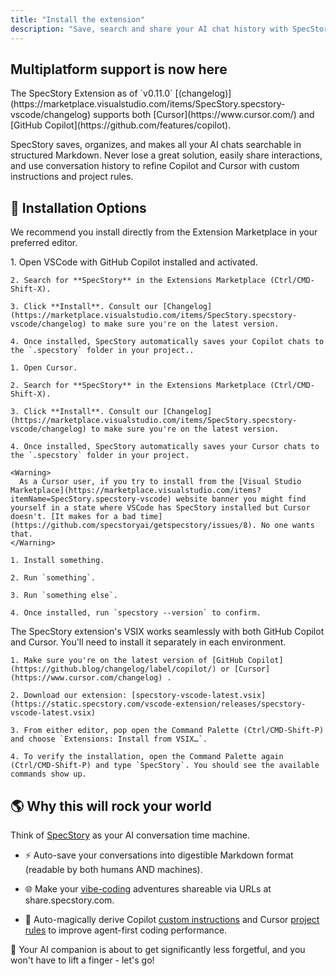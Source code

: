 ```yaml
---
title: "Install the extension"
description: "Save, search and share your AI chat history with SpecStory."
---
```


## Multiplatform support is now here

<Note>
The SpecStory Extension as of `v0.11.0` [(changelog)](https://marketplace.visualstudio.com/items/SpecStory.specstory-vscode/changelog) supports both [Cursor](https://www.cursor.com/) and [GitHub Copilot](https://github.com/features/copilot).
</Note>

SpecStory saves, organizes, and makes all your AI chats searchable in structured Markdown. Never lose a great solution, easily share interactions, and use conversation history to refine Copilot and Cursor with custom instructions and project rules.

## 🍦 Installation Options

We recommend you install directly from the Extension Marketplace in your preferred editor.

<Tabs>
  <Tab title="GitHub Copilot" tab-id="copilot">
    1. Open VSCode with GitHub Copilot installed and activated.
    
    2. Search for **SpecStory** in the Extensions Marketplace (Ctrl/CMD-Shift-X).
    
    3. Click **Install**. Consult our [Changelog](https://marketplace.visualstudio.com/items/SpecStory.specstory-vscode/changelog) to make sure you're on the latest version.
    
    4. Once installed, SpecStory automatically saves your Copilot chats to the `.specstory` folder in your project..
  </Tab>
  <Tab title="Cursor" tab-id="cursor">
        
    1. Open Cursor.
    
    2. Search for **SpecStory** in the Extensions Marketplace (Ctrl/CMD-Shift-X).
    
    3. Click **Install**. Consult our [Changelog](https://marketplace.visualstudio.com/items/SpecStory.specstory-vscode/changelog) to make sure you're on the latest version.

    4. Once installed, SpecStory automatically saves your Cursor chats to the `.specstory` folder in your project.
    
    <Warning>
      As a Cursor user, if you try to install from the [Visual Studio Marketplace](https://marketplace.visualstudio.com/items?itemName=SpecStory.specstory-vscode) website banner you might find yourself in a state where VSCode has SpecStory installed but Cursor doesn't. [It makes for a bad time](https://github.com/specstoryai/getspecstory/issues/8). No one wants that.
    </Warning>
  </Tab>
  <Tab title="Claude Code" tab-id="claude-code">
        
    1. Install something.
    
    2. Run `something`.
    
    3. Run `something else`.

    4. Once installed, run `specstory --version` to confirm.
    
  </Tab>
  <Tab title="Install from VSIX" tab-id="vsix">
     <Tip>
     The SpecStory extension's VSIX works seamlessly with both GitHub Copilot and Cursor. You'll need to install it separately in each environment.
    </Tip>

    1. Make sure you're on the latest version of [GitHub Copilot](https://github.blog/changelog/label/copilot/) or [Cursor](https://www.cursor.com/changelog) .
    
    2. Download our extension: [specstory-vscode-latest.vsix](https://static.specstory.com/vscode-extension/releases/specstory-vscode-latest.vsix)
    
    3. From either editor, pop open the Command Palette (Ctrl/CMD-Shift-P) and choose `Extensions: Install from VSIX…`.
    
    4. To verify the installation, open the Command Palette again (Ctrl/CMD-Shift-P) and type `SpecStory`. You should see the available commands show up.
  </Tab>
</Tabs>

## 🌎 Why this will rock your world

Think of [SpecStory](https://specstory.com) as your AI conversation time machine.

* ⚡ Auto-save your conversations into digestible Markdown format (readable by both humans AND machines).

* 🌐 Make your [vibe-coding](https://x.com/karpathy/status/1886192184808149383) adventures shareable via URLs at share.specstory.com.

* 🧪 Auto-magically derive Copilot [custom instructions](https://code.visualstudio.com/docs/copilot/copilot-customization) and Cursor [project rules](https://docs.cursor.com/context/rules-for-ai#project-rules-recommended) to improve agent-first coding performance.

🧠 Your AI companion is about to get significantly less forgetful, and you won't have to lift a finger - let's go!